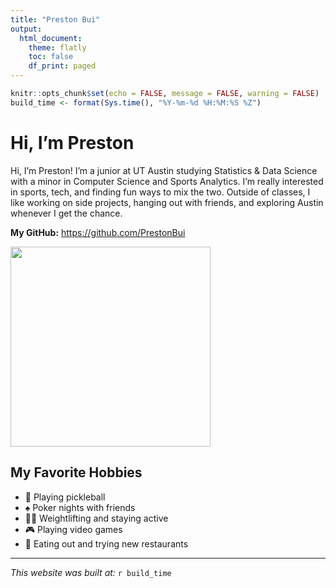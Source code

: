 ```yaml
---
title: "Preston Bui"
output:
  html_document:
    theme: flatly
    toc: false
    df_print: paged
---
```


```r
knitr::opts_chunk$set(echo = FALSE, message = FALSE, warning = FALSE)
build_time <- format(Sys.time(), "%Y-%m-%d %H:%M:%S %Z")
```

# Hi, I'm Preston

Hi, I’m Preston! I’m a junior at UT Austin studying Statistics & Data Science with a minor in Computer Science and Sports Analytics. I’m really interested in sports, tech, and finding fun ways to mix the two. Outside of classes, I like working on side projects, hanging out with friends, and exploring Austin whenever I get the chance.

**My GitHub:** <https://github.com/PrestonBui>

![](/Users/prestonbui/Downloads/profilepicture.jpeg){width=320px}

## My Favorite Hobbies  

- 🏓 Playing pickleball  
- ♠️ Poker nights with friends  
- 🏋️‍♂️ Weightlifting and staying active  
- 🎮 Playing video games  
- 🍣 Eating out and trying new restaurants  


---

*This website was built at: * `r build_time`